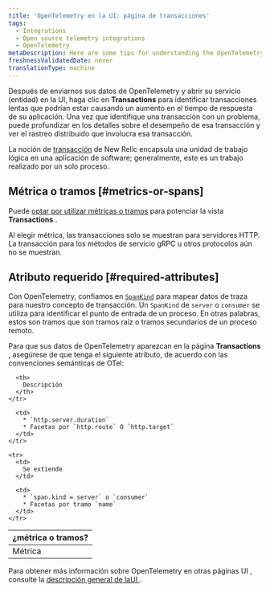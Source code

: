 ```yaml
---
title: 'OpenTelemetry en la UI: página de transacciones'
tags:
  - Integrations
  - Open source telemetry integrations
  - OpenTelemetry
metaDescription: Here are some tips for understanding the OpenTelemetry Transactions page in the New Relic UI.
freshnessValidatedDate: never
translationType: machine
---
```


Después de enviarnos sus datos de OpenTelemetry y abrir su servicio (entidad) en la UI, haga clic en <DoNotTranslate>**Transactions**</DoNotTranslate> para identificar transacciones lentas que podrían estar causando un aumento en el tiempo de respuesta de su aplicación. Una vez que identifique una transacción con un problema, puede profundizar en los detalles sobre el desempeño de esa transacción y ver el rastreo distribuido que involucra esa transacción.

La noción de [transacción](/docs/apm/transactions/intro-transactions/transactions-new-relic-apm#txn-defined) de New Relic encapsula una unidad de trabajo lógica en una aplicación de software; generalmente, este es un trabajo realizado por un solo proceso.

## Métrica o tramos [#metrics-or-spans]

Puede [optar por utilizar métricas o tramos](/docs/more-integrations/open-source-telemetry-integrations/opentelemetry/view-your-data/opentelemetry-find-entities/#metric-span-toggle) para potenciar la vista <DoNotTranslate>**Transactions**</DoNotTranslate> .

<Callout variant="important">
  Al elegir métrica, las transacciones solo se muestran para servidores HTTP. La transacción para los métodos de servicio gRPC u otros protocolos aún no se muestran.
</Callout>

## Atributo requerido [#required-attributes]

Con OpenTelemetry, confiamos en [`SpanKind`](https://github.com/open-telemetry/opentelemetry-specification/blob/main/specification/trace/api.md#spankind) para mapear datos de traza para nuestro concepto de transacción. Un `SpanKind` de `server` o `consumer` se utiliza para identificar el punto de entrada de un proceso. En otras palabras, estos son tramos que son tramos raíz o tramos secundarios de un proceso remoto.

Para que sus datos de OpenTelemetry aparezcan en la página <DoNotTranslate>**Transactions**</DoNotTranslate> , asegúrese de que tenga el siguiente atributo, de acuerdo con las convenciones semánticas de OTel:

<table>
  <thead>
    <tr>
      <th style={{ width: "200px" }}>
        ¿métrica o tramos?
      </th>

      <th>
        Descripción
      </th>
    </tr>
  </thead>

  <tbody>
    <tr>
      <td>
        Métrica
      </td>

      <td>
        * `http.server.duration`
        * Facetas por `http.route` O `http.target`
      </td>
    </tr>

    <tr>
      <td>
        Se extiende
      </td>

      <td>
        * `span.kind = server` o `consumer`
        * Facetas por tramo `name`
      </td>
    </tr>
  </tbody>
</table>

Para obtener más información sobre OpenTelemetry en otras páginas UI , consulte la [descripción general de laUI ](/docs/more-integrations/open-source-telemetry-integrations/opentelemetry/view-your-data/opentelemetry-view-your-data).